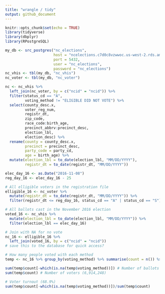 ```yaml
---
title: "wrangle / tidy"
output: github_document
---
```


```r
knitr::opts_chunk$set(echo = TRUE)
library(tidyverse)
library(dbplyr)
library(RPostgreSQL)

my_db <- src_postgres("nc_elections",
                      host = "ncelections.c7d0c8vzwwoc.us-west-2.rds.amazonaws.com", 
                      port = 5432,
                      user = "nc_elections",
                      password = "nc_elections")
nc_vhis <- tbl(my_db, "nc_vhis")
nc_voter <- tbl(my_db, "nc_voter")
```

```r
nc <- nc_vhis %>%
  left_join(nc_voter, by = c("ncid" = "ncid")) %>%
  filter(status_cd == "A",
         voting_method != "ELIGIBLE DID NOT VOTE") %>%
  select(county_desc.x,
         voter_reg_num,
         registr_dt,
         zip_code,
         race_code:birth_age,
         precinct_abbrv:precinct_desc,
         election_lbl,
         election_desc) %>%
  rename(county = county_desc.x,
         precinct = precinct_desc,
         party_code = party_cd,
         age = birth_age) %>%
  mutate(election_lbl = to_date(election_lbl, "MM/DD/YYYY"),
         registr_dt = to_date(registr_dt, "MM/DD/YYYY"))
```

```r
elec_day_16 <- as.Date("2016-11-08")
reg_day_16 <- elec_day_16 - 25

# All elligible voters in the registration file
elligible_16 <- nc_voter %>%
  mutate(registr_dt = to_date(registr_dt, "MM/DD/YYYY")) %>% 
  filter(registr_dt <= reg_day_16, status_cd == "A" | status_cd == "S")

# All ballots cast in the November 2016 election
voted_16 <- nc_vhis %>% 
  mutate(election_lbl = to_date(election_lbl, "MM/DD/YYYY")) %>% 
  filter(election_lbl == elec_day_16)

# Join with NA for no vote
nc_16 <- elligible_16 %>% 
  left_join(voted_16, by = c("ncid" = "ncid"))
# save this to the database for quick access?

# How many people voted with each method
temp <- nc_16 %>% group_by(voting_method) %>% summarise(count = n()) %>% collect()

sum(temp$count[-which(is.na(temp$voting_method))]) # Number of ballots (4,769,640)
sum(temp$count) # Number of voters (6,914,248)

# Voter turnout (68.9%)
sum(temp$count[-which(is.na(temp$voting_method))])/sum(temp$count) 
```

